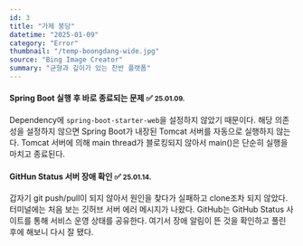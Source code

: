 ```yaml
---
id: 3
title: "가제 붕당"
datetime: "2025-01-09"
category: "Error"
thumbnail: "/temp-boongdang-wide.jpg"
source: "Bing Image Creator"
summary: "균형과 깊이가 있는 찬반 플랫폼"
---
```


#### Spring Boot 실행 후 바로 종료되는 문제 ✅ <small className="text-gray-500">25.01.09.</small>
Dependency에 `spring-boot-starter-web`을 설정하지 않았기 때문이다. 해당 의존성을 설정하지 않으면 Spring Boot가 내장된 Tomcat 서버를 자동으로 실행하지 않는다. Tomcat 서버에 의해 main thread가 블로킹되지 않아서 main()은 단순히 실행을 마치고 종료된다.
<br/>

#### GitHun Status 서버 장애 확인 ✅ <small className="text-gray-500">25.01.14.</small>
갑자기 git push/pull이 되지 않아서 원인을 찾다가 실패하고 clone조차 되지 않았다. 터미널에는 처음 보는 깃허브 서버 에러 메시지가 나왔다. GitHub는 GitHub Status 사이트를 통해 서비스 운영 상태를 공유한다. 여기서 장애 알림이 뜬 것을 확인하고 풀린 후에 해보니 다시 잘 됐다.
<br/>
